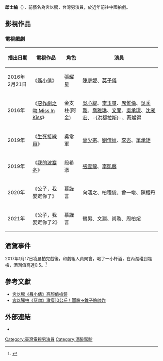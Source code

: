 {{藝人
| 姓名 = 邱士綸
| 類型 = 男藝人
| 圖片 = 
| 出生日期 = {{birth date and age|1993|7|6}}
| 羅馬拼音 = Chiu Zhen-Han
| 本名 = 邱震瀚
| 教育程度 = 德明財經科技大學
| 其他藝名 = 宮以騰
| 國籍 = {{ROC}}
| 語言 = [[漢語|漢語]]
| 職業 = [[演員|演員]]
| 網站 = {{facebook|宮以騰-1418651035034460}}
| imdb = 6541379
}}
'''邱士綸'''（{{bd|1993年|7月6日}}），前藝名為宮以騰，台灣男演員，於近年前往中國拍戲。

==影視作品==
===電視戲劇===
{| class="wikitable"
|-
! 播出日期!! 電視作品 !! 角色 !! 演員
|-
|2016年2月21日|| 《[[聶小倩_(台灣電視劇)|聶小倩]]》||張耀星||[[陳庭妮|陳庭妮]]、[[莫子儀|莫子儀]]
|-
|2016年|| 《[[惡作劇之吻_(2016年電視劇)|惡作劇之吻 Miss In Kiss]]》||金支柱(阿金)||[[吳心緹|吳心緹]]、[[李玉璽|李玉璽]]、[[席惟倫|席惟倫]]、[[吳季璇|吳季璇]]、[[喬雅琳|喬雅琳]]、[[文聞|文聞]]、[[吳承璟|吳承璟]]、[[沈昶宏|沈昶宏]]、-{[[洪都拉斯_(藝人)|洪都拉斯]]}-、[[蔡燦得|蔡燦得]]
|-
|2019年|| 《[[生死接線員|生死接線員]]》||吳常軍||[[曾少宗|曾少宗]]、[[劉倩妏|劉倩妏]]、[[李杏|李杏]]、[[單承矩|單承矩]]
|-
|2019年
|《[[我的波塞冬|我的波塞冬]]》
|段希澈
|[[张云龙_(演员)|張雲龍]]、[[李凯馨|李凱馨]]
|-
|2020年
|《公子，我娶定你了》
|慕謹言
|向涵之、柏程俊、曾一竣、陳櫻丹
|-
|2021年
|《公子，我娶定你了2》
|慕謹言
|鶴男、文淵、尚璇、周柏煊
|}

== 酒駕事件 ==
2017年1月17日凌晨拍完戲後，和劇組人員聚會，喝了一小杯酒，在內湖碰到臨檢，酒測值高達0.5。<ref>{{Cite web |url=https://news.tvbs.com.tw/fun/701125 |title=「阿金」宮以騰酒駕被逮　後悔歉：做了不良示範 |access-date=2018-03-02 |archive-date=2021-06-29 |archive-url=https://web.archive.org/web/20210629055341/https://news.tvbs.com.tw/fun/701125 }}</ref>

==參考文獻==
*[https://web.archive.org/web/20160827191055/http://www.styletc.com/archives/202018 宮以騰《聶小倩》高顏值搶鏡]
*[http://star.ettoday.net/news/730262 宮以騰拍《惡吻》激瘦10公斤！圓臉→錐子臉帥炸]{{Wayback|url=http://star.ettoday.net/news/730262 |date=20160912173404 }}

==外部連結==
*{{facebook|宮以騰-1418651035034460|宮以騰}}

[[Category:臺灣電視男演員|Category:臺灣電視男演員]]
[[Category:酒醉駕駛|Category:酒醉駕駛]]